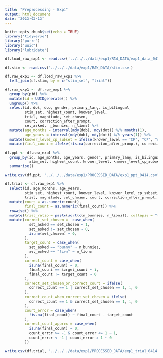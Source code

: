 ```yaml
---
title: "Preprocessing - Exp1"
output: html_document
date: "2023-03-13"
---
```


```r
knitr::opts_chunk$set(echo = TRUE)
library('tidyverse')
library("purrr")
library("uuid")
library('lubridate')
```

```r
df.load_raw_exp1 <- read.csv('../../../data/exp1/RAW_DATA/exp1_data_0414.csv')

df.stim <- read.csv('../../../data/exp1/RAW_DATA/stim.csv')
```

```r
df.raw_exp1 <- df.load_raw_exp1 %>% 
  left_join(df.stim, by = c("stim_set", "trial")) 
```


```r
df.raw_exp1 <- df.raw_exp1 %>%
  group_by(pid) %>%
  mutate(id = UUIDgenerate()) %>%
  ungroup() %>%
  select(id, dot, dob, gender, primary_lang, is_bilingual,
         stim_set, highest_count, knower_level, 
         trial, magnitude, set_chosen, 
         count, correction_after_prompt, 
         set_asked, n_bunnies, n_lions) %>%
  mutate(age_months = interval(mdy(dob), mdy(dot)) %/% months(1), 
         age_years = interval(mdy(dob), mdy(dot)) %/% years(1)) %>%
  mutate(knower_level_cp_subset = ifelse(knower_level == "CP", "CP", "subset")) %>%
  mutate(final_count = ifelse(!is.na(correction_after_prompt), correction_after_prompt, count))

df.ppt <- df.raw_exp1 %>% 
  group_by(id, age_months, age_years, gender, primary_lang, is_bilingual,
           stim_set, highest_count, knower_level, knower_level_cp_subset) %>%
  summarise()

write.csv(df.ppt, "../../../data/exp1/PROCESSED_DATA/exp1_ppt_0414.csv", row.names = FALSE)
```

```r
df.trial <- df.raw_exp1 %>% 
  select(id, age_months, age_years, 
         stim_set, highest_count, knower_level, knower_level_cp_subset,
         trial, magnitude, set_chosen, count, correction_after_prompt, final_count, set_asked, n_bunnies, n_lions) %>%
  mutate(count = as.numeric(count), 
         final_count = as.numeric(final_count)) %>%
  rowwise() %>%
  mutate(trial_ratio = paste(sort(c(n_bunnies, n_lions)), collapse = "-")) %>%
  mutate(correct_set_chosen =  case_when(
           set_asked == set_chosen ~ 1,
           set_asked != set_chosen ~ 0, 
           is.na(set_chosen) ~ 0,
         ),
         target_count = case_when(
           set_asked == "bunny" ~ n_bunnies, 
           set_asked == "lion" ~ n_lions
         ), 
         correct_count = case_when(
           is.na(final_count) ~ 0,
           final_count == target_count ~ 1, 
           final_count != target_count ~ 0
         ), 
         correct_set_chosen_or_correct_count = ifelse(
           correct_count == 1 | correct_set_chosen == 1, 1, 0
         ),
         correct_count_when_correct_set_chosen = ifelse(
           correct_count == 1 & correct_set_chosen == 1, 1, 0
         ), 
         count_error = case_when(
           !is.na(final_count) ~ final_count - target_count
         ), 
         correct_count_approx = case_when(
           is.na(final_count) ~ 0, 
           count_error >= -1 & count_error <= 1 ~ 1, 
           count_error < -1 | count_error > 1 ~ 0
         )) 

write.csv(df.trial, "../../../data/exp1/PROCESSED_DATA/exp1_trial_0414.csv", row.names = FALSE)
```



